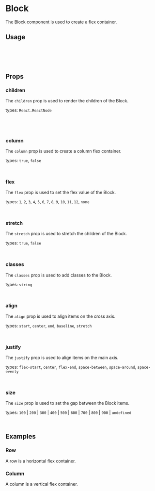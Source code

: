 

<Meta of={BlockStories} />

# Block

The Block component is used to create a flex container.

<Canvas of={BlockStories.Column} />

## Usage

```jsx

import { Block } from 'react-barebones-ts';

<Block>...</Block>

```

## Props


### children

The `children` prop is used to render the children of the Block.

types: `React.ReactNode`

```jsx
<Block>
    <Button>...</Button>
</Block>

```

### column

The `column` prop is used to create a column flex container.

types: `true`, `false`

```jsx
<Block column>...</Block>

```

### flex

The `flex` prop is used to set the flex value of the Block.

types: `1`, `2`, `3`, `4`, `5`, `6`, `7`, `8`, `9`, `10`, `11`, `12`, `none`

```jsx
<Block flex="1">...</Block>

```

### stretch

The `stretch` prop is used to stretch the children of the Block.

types: `true`, `false`

```jsx
<Block stretch>...</Block>

```

### classes

The `classes` prop is used to add classes to the Block.

types: `string`

```jsx
<Block classes="my-class">...</Block>

```

### align

The `align` prop is used to align items on the cross axis.

types: `start`, `center`, `end`, `baseline`, `stretch`

```jsx
<Block align="center">...</Block>

```

### justify

The `justify` prop is used to align items on the main axis.

types: `flex-start`, `center`, `flex-end`, `space-between`, `space-around`, `space-evenly`

```jsx
<Block justify="center">...</Block>

```

### size

The `size` prop is used to set the gap between the Block items.

types: `100` | `200` | `300` | `400` | `500` | `600` | `700` | `800` | `900` | `undefined`

```jsx
<Block size="500">...</Block>

```

## Examples

### Row

A row is a horizontal flex container.

<Canvas of={BlockStories.Row} />


### Column

A column is a vertical flex container.

<Canvas of={BlockStories.Column} />
